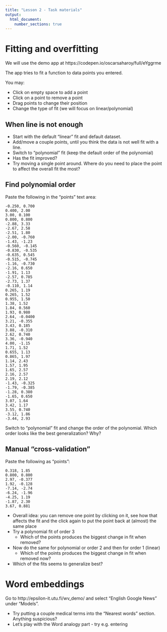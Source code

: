 ```yaml
---
title: "Lesson 2 - Task materials"
output: 
  html_document:
    number_sections: true
---
```



# Fitting and overfitting

We will use the demo app at https://codepen.io/oscarsaharoy/full/eYggrme

The app tries to fit a function to data points you entered.

You may:

- Click on empty space to add a point
- Click on a point to remove a point
- Drag points to change their position
- Change the type of fit (we will focus on linear/polynomial)


## When line is not enough

- Start with the default "linear" fit and default dataset. 
- Add/move a couple points, until you think the data is not well fit with a line.
- Switch to "polynomial" fit (keep the default order of the polynomial)
- Has the fit improved?
- Try moving a single point around. Where do you need to place the point to affect the overall fit the most?

## Find polynomial order

Paste the following in the "points" text area:

```
-0.250, 0.700
0.400, 2.00
3.00, 0.100
0.800, 0.800
-2.88, 3.33
-2.67, 2.58
-2.51, 1.80
-2.00, -0.760
-1.43, -1.23
-0.560, -0.145
-0.830, -0.535
-0.635, 0.545
-0.515, -0.745
-1.16, -0.730
-2.16, 0.650
-1.91, 1.13
-2.57, 0.785
-2.73, 1.37
-0.110, 1.14
0.265, 1.19
0.265, 1.52
0.955, 1.50
1.38, 1.52
1.84, 0.560
1.93, 0.980
2.64, -0.0400
3.21, -0.355
3.43, 0.185
3.88, -0.310
2.62, 0.740
3.36, -0.940
4.00, -1.15
1.71, 1.52
0.655, 1.13
0.865, 1.97
1.14, 2.43
1.57, 1.95
1.65, 2.57
2.16, 2.57
2.19, 2.12
-1.43, -0.325
-1.79, -0.385
-1.28, 0.380
-1.65, 0.650
3.07, 1.64
3.42, 1.17
3.55, 0.740
-3.12, 1.86
-3.44, 2.93
```

Switch to "polynomial" fit and change the order of the polynomial. Which order looks like the best generalization?
Why?

## Manual "cross-validation"

Paste the following as "points":

```
0.318, 1.85
0.800, 0.800
2.97, -0.377
1.92, -0.128
-7.14, -2.74
-6.24, -1.96
-4.25, 1.19
-1.87, 2.30
3.67, 0.881
```

- Overall idea: you can remove one point by clicking on it, see how that affects the fit and the click again to put the point back at (almost) the same place
- Try a polynomial fit of order 3
  - Which of the points produces the biggest change in fit when removed?
- Now do the same for polynomial or order 2 and then for order 1 (linear)
  - Which of the points produces the biggest change in fit when removed now?
- Which of the fits seems to generalize best?

# Word embeddings

Go to http://epsilon-it.utu.fi/wv_demo/ and select "English Google News" under "Models".

- Try putting a couple medical terms into the "Nearest words" section. Anything suspicious?
- Let's play with the Word analogy part - try e.g. entering 
